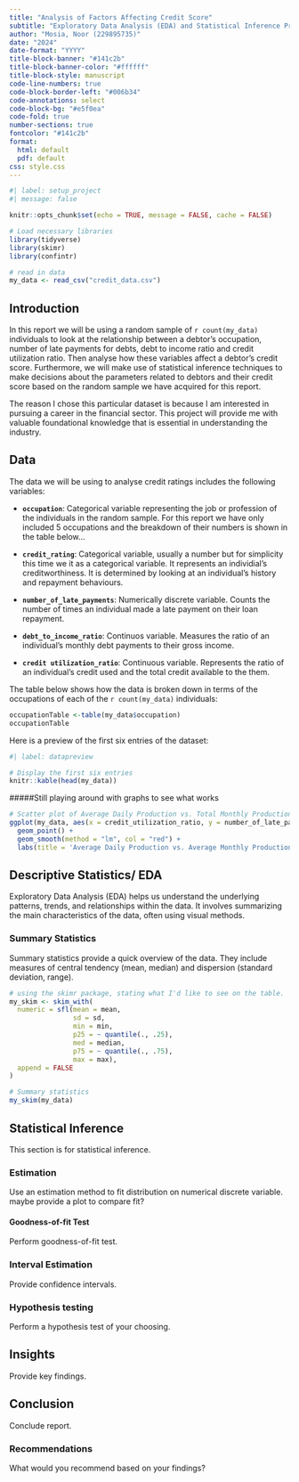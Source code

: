 ```yaml
---
title: "Analysis of Factors Affecting Credit Score" 
subtitle: "Exploratory Data Analysis (EDA) and Statistical Inference Project (STAS102)" 
author: "Mosia, Noor (229895735)" 
date: "2024" 
date-format: "YYYY" 
title-block-banner: "#141c2b" 
title-block-banner-color: "#ffffff" 
title-block-style: manuscript 
code-line-numbers: true 
code-block-border-left: "#006b34" 
code-annotations: select 
code-block-bg: "#e5f0ea" 
code-fold: true
number-sections: true 
fontcolor: "#141c2b" 
format:    
  html: default   
  pdf: default 
css: style.css 
---
```


```r
#| label: setup_project  
#| message: false

knitr::opts_chunk$set(echo = TRUE, message = FALSE, cache = FALSE) 

# Load necessary libraries
library(tidyverse)
library(skimr)
library(confintr)

# read in data
my_data <- read_csv("credit_data.csv")

```

## Introduction

In this report we will be using a random sample of `r count(my_data)` individuals to look at the relationship between a debtor's occupation, number of late payments for debts, debt to income ratio and credit utilization ratio. Then analyse how these variables affect a debtor's credit score.
Furthermore, we will make use of statistical inference techniques to make decisions about the parameters related to debtors and their credit score based on the random sample we have acquired for this report.

The reason I chose this particular dataset is because I am interested in pursuing a career in the financial sector. This project will provide me with valuable foundational knowledge that is essential in understanding the  industry.

## Data

The data we will be using to analyse credit ratings includes the following variables:

-   **`occupation`**: Categorical variable representing the job or profession of the individuals in the random sample. 
For this report we have only included 5 occupations and the breakdown of their numbers is shown in the table below...

-   **`credit_rating`**: Categorical variable, usually a number but for simplicity this time we it as a categorical variable. It represents an individial's creditworthiness. It is determined by looking at an individual's history and repayment behaviours.

-   **`number_of_late_payments`**: Numerically discrete variable. Counts the number of times an individual made a late payment on their loan repayment.

-   **`debt_to_income_ratio`**: Continuos variable. Measures the ratio of an individual's monthly debt payments to their gross income.

-   **`credit utilization_ratio`**: Continuous variable. Represents the ratio of an individual's credit used and the total credit available to the them.

The table below shows how the data is broken down in terms of the occupations of each of the `r count(my_data)` individuals:

```r
occupationTable <-table(my_data$occupation)
occupationTable
```

Here is a preview of the first six entries of the dataset:
```r
#| label: datapreview 

# Display the first six entries
knitr::kable(head(my_data))

```



#####Still playing around with graphs to see what works
```r
# Scatter plot of Average Daily Production vs. Total Monthly Production
ggplot(my_data, aes(x = credit_utilization_ratio, y = number_of_late_payments)) +
  geom_point() +
  geom_smooth(method = "lm", col = "red") +
  labs(title = 'Average Daily Production vs. Average Monthly Production', x = 'Average Daily Production (kWh)', y = 'Average Monthly Production (kWh)')

```

## Descriptive Statistics/ EDA

Exploratory Data Analysis (EDA) helps us understand the underlying patterns, trends, and relationships within the data. It involves summarizing the main characteristics of the data, often using visual methods.


### Summary Statistics


Summary statistics provide a quick overview of the data. They include measures of central tendency (mean, median) and dispersion (standard deviation, range).

```r

# using the skimr package, stating what I'd like to see on the table.
my_skim <- skim_with(
  numeric = sfl(mean = mean, 
                sd = sd, 
                min = min, 
                p25 = ~ quantile(., .25),
                med = median,
                p75 = ~ quantile(., .75),
                max = max),
  append = FALSE
)

# Summary statistics
my_skim(my_data)
```



## Statistical Inference

This section is for statistical inference.

### Estimation

Use an estimation method to fit distribution on numerical discrete variable. maybe provide a plot to compare fit?

#### Goodness-of-fit Test

Perform goodness-of-fit test.

### Interval Estimation

Provide confidence intervals.

### Hypothesis testing

Perform a hypothesis test of your choosing.

## Insights

Provide key findings.

## Conclusion

Conclude report.

### Recommendations

What would you recommend based on your findings?
